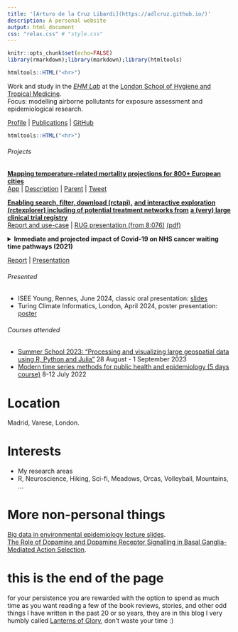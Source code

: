 ```yaml
---
title: '[Arturo de la Cruz Libardi](https://adlcruz.github.io/)'
description: A personal website
output: html_document
css: "relax.css" # "style.css"
---
```


```r
knitr::opts_chunk$set(echo=FALSE)
library(rmarkdown);library(markdown);library(htmltools)
```

```r
htmltools::HTML("<hr>")
```

Work and study in the [*EHM Lab*](https://www.lshtm.ac.uk/research/centres-projects-groups/ehm-lab) at the [London School of Hygiene and Tropical Medicine](https://www.lshtm.ac.uk).  
Focus: modelling airborne pollutants for exposure assessment and epidemiological research.

[Profile](https://www.lshtm.ac.uk/aboutus/people/de-la-cruz-libardi.arturo) | [Publications](https://orcid.org/0009-0001-1543-7999) | [GitHub](https://github.com/AdlCruz "Code")

```r
htmltools::HTML("<hr>")
```

###### Projects  
[**Mapping temperature-related mortality  projections for 800+ European cities**](https://ehm-lab.github.io/hipmapp/)  
[App](https://ehm-lab.shinyapps.io/hipmapp/) | [Description](https://climate-adapt.eea.europa.eu/en/metadata/tools/exhaustion-health-impact-projections-tool) | [Parent](https://cordis.europa.eu/project/id/820655) | [Tweet](https://twitter.com/cinea_eu/status/1759871919476576732?ref_src=twsrc%5Etfw%7Ctwcamp%5Etweetembed%7Ctwterm%5E1759871919476576732%7Ctwgr%5E%7Ctwcon%5Es1_&ref_url=file%3A%2F%2F%2FC%3A%2FUsers%2FArturodelaCruz%2FOneDrive20-20London20School20of20Hygiene20and20Tropical20Medicine%2FAreas%2FRDrive%2Fpages_and_apps%2FAdlCruz.github.io%2Findex.html)

[**Enabling search, filter, download (rctapi),**](https://adlcruz.github.io/rctapi/) [**and interactive exploration (rctexplorer) including of potential treatment networks from**](https://adlcruz.github.io/rctexplorer/) [**a (very) large clinical trial registry**](https://clinicaltrials.gov/)  
[Report and use-case](assets/deanonlshtmdiss.pdf) | [RUG presentation (from 8:076)](https://lshtm.cloud.panopto.eu/Panopto/Pages/Viewer.aspx?id=2ae0141e-9685-4db2-a75f-af5400c191d0) [(pdf)](linked_content/pres_RUGrctpkgs_2022/RUG_18Nov22_rct_presentation.pdf)

<details> <summary> **Immediate and projected impact of Covid-19 on NHS cancer waiting time pathways (2021)** </summary> The [MSc in Health Data Science](https://www.lshtm.ac.uk/study/courses/masters-degrees/health-data-science) at the London School of Hygiene and Tropical Medicine (2020-2021) was special. Not only were we the first cohort but we all did it all without ever setting foot in the same building. The highlight of the year for me was the Data Challenge module which consisted of small teams taking on one large project each, at the request of various stakeholders. I was lucky enough to team-up with some excellent individuals and together we worked on a pressing issue for the Royal College of Surgeons. The Covid-19 pandemic impacted all areas of life including the so-called cancer waiting time pathways. These are set target-times to allocate appointments for individuals with any indications of cancer no matter how small such as a palate discolouration or a lump. Our team investigated the extent of the impact, how many patients were missing the targets and how many more were expected to do so in the near future. </details>  
[Report](assets/datachallengeReport.pdf) | [Presentation](https://docs.google.com/presentation/d/1hhb2Vdc4sjZ0h_he6wof5eFAbhWj-NQB/edit#slide=id.p4)

###### Presented

-   ISEE Young, Rennes, June 2024, classic oral presentation: [slides](assets/adlcruz_ISEEYoung_Rennes_June2024.pdf)  
-   Turing Climate Informatics, London, April 2024, poster presentation: [poster](assets/poster_turingcliminf_2024/poster_turingcliminf_adlcl.pdf)

###### Courses attended

-   [Summer School 2023: “Processing and visualizing large geospatial data using R, Python and Julia”](https://opengeohub.org/summer-school/opengeohub-summer-school-poznan-2023/) 28 August - 1 September 2023  
-   [Modern time series methods for public health and epidemiology (5 days course)](https://www.eepe.org/specialized-1-week-courses/) 8-12 July 2022

# Location

Madrid, Varese, London.

# Interests

-   My research areas
-   R, Neuroscience, Hiking, Sci-fi, Meadows, Orcas, Volleyball, Mountains, ...

# More non-personal things

[Big data in environmental epidemiology lecture slides](linked_content/pres_bigdataenvepi_2024/bdee_slides.html).  
[The Role of Dopamine and Dopamine Receptor Signalling in Basal Ganglia-Mediated Action Selection](assets/lrpbsckcl.pdf).

# this is the end of the page

for your persistence you are rewarded with the option to spend as much time as you want reading a few of the book reviews, stories, and other odd things I have written in the past 20 or so years, they are in this blog I very humbly called [Lanterns of Glory](https://cruzadl.github.io/), don't waste your time :)

